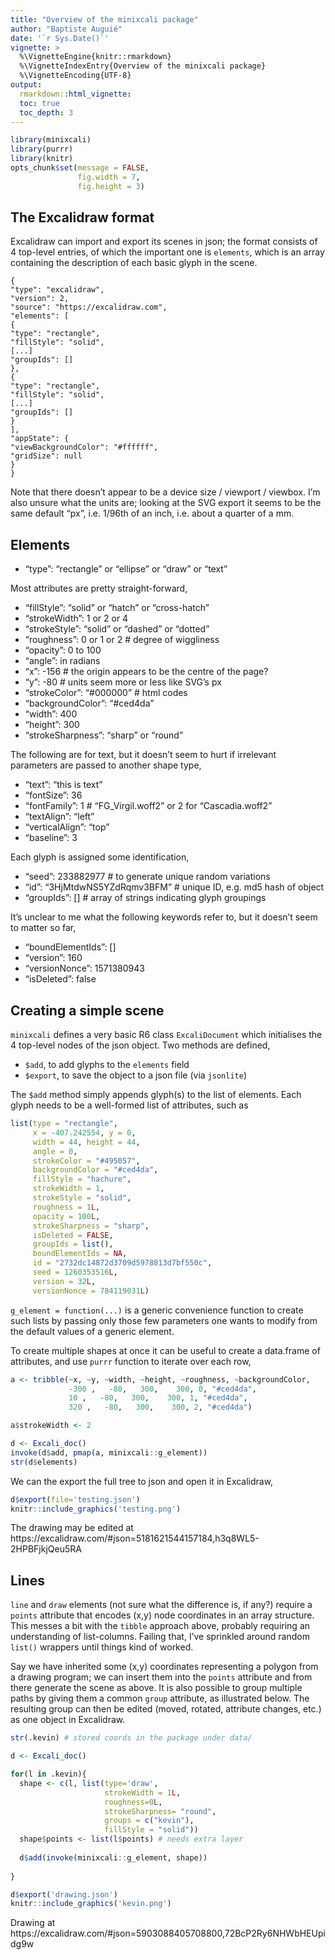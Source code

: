 ```yaml
---
title: "Overview of the minixcali package"
author: "Baptiste Auguié"
date: '`r Sys.Date()`'
vignette: >
  %\VignetteEngine{knitr::rmarkdown}
  %\VignetteIndexEntry{Overview of the minixcali package}
  %\VignetteEncoding{UTF-8}
output:
  rmarkdown::html_vignette:
  toc: true
  toc_depth: 3
---
```


```r
library(minixcali)
library(purrr)
library(knitr)
opts_chunk$set(message = FALSE,
               fig.width = 7,
               fig.height = 3)
```

## The Excalidraw format

Excalidraw can import and export its scenes in json; the format consists of 4 top-level entries, of which the important one is `elements`, which is an array containing the description of each basic glyph in the scene.

```
{
"type": "excalidraw",
"version": 2,
"source": "https://excalidraw.com",
"elements": [
{
"type": "rectangle",
"fillStyle": "solid",
[...]
"groupIds": []
},
{
"type": "rectangle",
"fillStyle": "solid",
[...]
"groupIds": []
}
],
"appState": {
"viewBackgroundColor": "#ffffff",
"gridSize": null
}
}
```

Note that there doesn't appear to be a device size / viewport / viewbox. I'm also unsure what the units are; looking at the SVG export it seems to be the same default "px", i.e. 1/96th of an inch, i.e. about a quarter of a mm.

## Elements

- "type": "rectangle" or "ellipse" or "draw" or "text"

Most attributes are pretty straight-forward,

- "fillStyle": "solid" or "hatch" or "cross-hatch"
- "strokeWidth": 1 or 2 or 4
- "strokeStyle": "solid" or "dashed" or "dotted"
- "roughness": 0 or 1 or 2 # degree of wiggliness
- "opacity": 0 to 100
- "angle": in radians
- "x": -156 # the origin appears to be the centre of the page?
- "y": -80  # units seem more or less like SVG's px
- "strokeColor": "#000000" # html codes
- "backgroundColor": "#ced4da"
- "width": 400 
- "height": 300
- "strokeSharpness": "sharp" or "round"

The following are for text, but it doesn't seem to hurt if irrelevant parameters are passed to another shape type,

- "text": "this is text"
- "fontSize": 36
- "fontFamily": 1 # "FG_Virgil.woff2" or 2 for "Cascadia.woff2" 
- "textAlign": "left"
- "verticalAlign": "top"
- "baseline": 3

Each glyph is assigned some identification,

- "seed": 233882977 # to generate unique random variations
- "id": "3HjMtdwNS5YZdRqmv3BFM" # unique ID, e.g. md5 hash of object
- "groupIds": [] # array of strings indicating glyph groupings

It's unclear to me what the following keywords refer to, but it doesn't seem to matter so far,

- "boundElementIds": []
- "version": 160
- "versionNonce": 1571380943
- "isDeleted": false

## Creating a simple scene

`minixcali` defines a very basic R6 class `ExcaliDocument` which initialises the 4 top-level nodes of the json object. Two methods are defined,

- `$add`, to add glyphs to the `elements` field
- `$export`, to save the object to a json file (via `jsonlite`)

The `$add` method simply appends glyph(s) to the list of elements. Each glyph needs to be a well-formed list of attributes, such as 

```r
list(type = "rectangle", 
     x = -407.242554, y = 0, 
     width = 44, height = 44, 
     angle = 0, 
     strokeColor = "#495057", 
     backgroundColor = "#ced4da", 
     fillStyle = "hachure", 
     strokeWidth = 1, 
     strokeStyle = "solid", 
     roughness = 1L, 
     opacity = 100L, 
     strokeSharpness = "sharp", 
     isDeleted = FALSE, 
     groupIds = list(), 
     boundElementIds = NA, 
     id = "2732dc14872d3709d5978813d7bf550c", 
     seed = 1260353516L, 
     version = 32L, 
     versionNonce = 784119031L)
```

`g_element = function(...)` is a generic convenience function to create such lists by passing only those few parameters one wants to modify from the default values of a generic element.

To create multiple shapes at once it can be useful to create a data.frame of attributes, and use `purrr` function to iterate over each row,

```r
a <- tribble(~x, ~y, ~width, ~height, ~roughness, ~backgroundColor,
             -300 ,   -80,   300,    300, 0, "#ced4da",
             10 ,   -80,   300,    300, 1, "#ced4da",
             320 ,   -80,   300,    300, 2, "#ced4da")

a$strokeWidth <- 2

d <- Excali_doc()
invoke(d$add, pmap(a, minixcali::g_element))
str(d$elements)
```

We can the export the full tree to json and open it in Excalidraw,

```r
d$export(file='testing.json')
knitr::include_graphics('testing.png')
```

The drawing may be edited at https://excalidraw.com/#json=5181621544157184,h3q8WL5-2HPBFjkjQeu5RA

## Lines 

`line` and `draw` elements (not sure what the difference is, if any?) require a `points` attribute that encodes (x,y) node coordinates in an array structure. This messes a bit with the `tibble` approach above, probably requiring an understanding of list-columns. Failing that, I've sprinkled around random `list()` wrappers until things kind of worked.

Say we have inherited some (x,y) coordinates representing a polygon from a drawing program; we can insert them into the `points` attribute and from there generate the scene as above. It is also possible to group multiple paths by giving them a common `group` attribute, as illustrated below. The resulting group can then be edited (moved, rotated, attribute changes, etc.) as one object in Excalidraw.

```r
str(.kevin) # stored coords in the package under data/

d <- Excali_doc()

for(l in .kevin){
  shape <- c(l, list(type='draw',
                     strokeWidth = 1L,
                     roughness=0L,
                     strokeSharpness= "round",
                     groups = c("kevin"),
                     fillStyle = "solid"))
  shape$points <- list(l$points) # needs extra layer
  
  d$add(invoke(minixcali::g_element, shape))
  
}

d$export('drawing.json')
knitr::include_graphics('kevin.png')
```

Drawing at https://excalidraw.com/#json=5903088405708800,72BcP2Ry6NHWbHEUpidg9w


